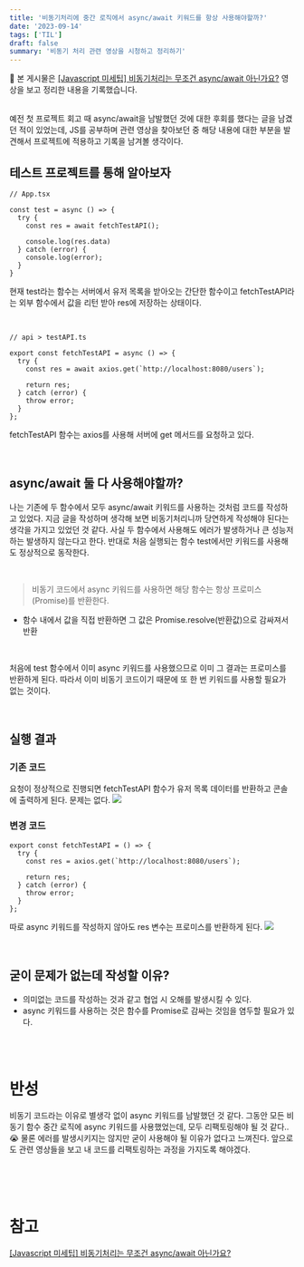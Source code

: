 ```yaml
---
title: '비동기처리에 중간 로직에서 async/await 키워드를 항상 사용해야할까?'
date: '2023-09-14'
tags: ['TIL']
draft: false
summary: '비동기 처리 관련 영상을 시청하고 정리하기'
---
```

📌 본 게시물은 [[Javascript 미세팁] 비동기처리는 무조건 async/await 아닌가요?](https://www.youtube.com/watch?v=Z1zHOh45NDU&list=PLjQV3hketAJmtfUlEiL6Aodbyed6aYnKL) 영상을 보고 정리한 내용을 기록했습니다.

<br/>
예전 첫 프로젝트 회고 때 async/await을 남발했던 것에 대한 후회를 했다는 글을 남겼던 적이 있었는데, JS를 공부하며 관련 영상을 찾아보던 중 해당 내용에 대한 부분을 발견해서 프로젝트에 적용하고 기록을 남겨볼 생각이다.

## 테스트 프로젝트를 통해 알아보자
```
// App.tsx

const test = async () => {
  try {
    const res = await fetchTestAPI();

    console.log(res.data)
  } catch (error) {
    console.log(error);
  }
}
```

현재 test라는 함수는 서버에서 유저 목록을 받아오는 간단한 함수이고 fetchTestAPI라는 외부 함수에서 값을 리턴 받아 res에 저장하는 상태이다.

<br/>

```
// api > testAPI.ts

export const fetchTestAPI = async () => {
  try {
    const res = await axios.get(`http://localhost:8080/users`);

    return res;
  } catch (error) {
    throw error;
  }
};
```
fetchTestAPI 함수는 axios를 사용해 서버에 get 메서드를 요청하고 있다. 

<br/>

## async/await 둘 다 사용해야할까?
나는 기존에 두 함수에서 모두 async/await 키워드를 사용하는 것처럼 코드를 작성하고 있었다. 지금 글을 작성하며 생각해 보면 비동기처리니까 당연하게 작성해야 된다는 생각을 가지고 있었던 것 같다. 사실 두 함수에서 사용해도 에러가 발생하거나 큰 성능저하는 발생하지 않는다고 한다. 반대로 처음 실행되는 함수 test에서만 키워드를 사용해도 정상적으로 동작한다.

<br/>

>  비동기 코드에서 async 키워드를 사용하면 해당 함수는 항상 프로미스(Promise)를 반환한다. 
- 함수 내에서 값을 직접 반환하면 그 값은 Promise.resolve(반환값)으로 감싸져서 반환

<br/>

처음에 test 함수에서 이미 async 키워드를 사용했으므로 이미 그 결과는 프로미스를 반환하게 된다. 따라서 이미 비동기 코드이기 때문에 또 한 번 키워드를 사용할 필요가 없는 것이다.

<br/>

## 실행 결과
### 기존 코드
요청이 정상적으로 진행되면 fetchTestAPI 함수가 유저 목록 데이터를 반환하고 콘솔에 출력하게 된다. 문제는 없다.
![](https://velog.velcdn.com/images/mintmin0320/post/af1cf58d-1ba0-4d26-ab47-d7616fe81099/image.png)

### 변경 코드
```
export const fetchTestAPI = () => {
  try {
    const res = axios.get(`http://localhost:8080/users`);

    return res;
  } catch (error) {
    throw error;
  }
};
```

따로 async 키워드를 작성하지 않아도 res 변수는 프로미스를 반환하게 된다.
![](https://velog.velcdn.com/images/mintmin0320/post/fb2bbb65-2577-4013-b7a3-de48107e1d64/image.png)

<br/>

## 굳이 문제가 없는데 작성할 이유?
- 의미없는 코드를 작성하는 것과 같고 협업 시 오해를 발생시킬 수 있다.
- async 키워드를 사용하는 것은 함수를 Promise로 감싸는 것임을 염두할 필요가 있다.

<br/><br/>

# 반성
비동기 코드라는 이유로 별생각 없이 async 키워드를 남발했던 것 같다. 그동안 모든 비동기 함수 중간 로직에 async 키워드를 사용했었는데, 모두 리팩토링해야 될 것 같다.. 😭 물론 에러를 발생시키지는 않지만 굳이 사용해야 될 이유가 없다고 느껴진다. 앞으로도 관련 영상들을 보고 내 코드를 리팩토링하는 과정을 가지도록 해야겠다.

<br/><br/><br/>

# 참고
[[Javascript 미세팁] 비동기처리는 무조건 async/await 아닌가요?](https://www.youtube.com/watch?v=Z1zHOh45NDU&list=PLjQV3hketAJmtfUlEiL6Aodbyed6aYnKL)